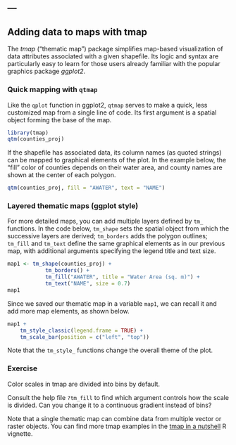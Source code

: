 ---
---

## Adding data to maps with tmap

The *tmap* ("thematic map") package simplifies map-based visualization of data attributes associated with a given shapefile. Its logic and syntax are particularly easy to learn for those users already familiar with the popular graphics package *ggplot2*.

<!--split-->

### Quick mapping with `qtmap`

Like the `qplot` function in ggplot2, `qtmap` serves to make a quick, less customized map from a single line of code. Its first argument is a spatial object forming the base of the map.
```r
library(tmap)
qtm(counties_proj)
```

<!--split-->

If the shapefile has associated data, its column names (as quoted strings) can be mapped to graphical elements of the plot. In the example below, the "fill" color of counties depends on their water area, and county names are shown at the center of each polygon.
```r
qtm(counties_proj, fill = "AWATER", text = "NAME")
```

<!--split-->

### Layered thematic maps (ggplot style)

For more detailed maps, you can add multiple layers defined by `tm_` functions. In the code below, `tm_shape` sets the spatial object from which the successive layers are derived; `tm_borders` adds the polygon outlines; `tm_fill` and `tm_text` define the same graphical elements as in our previous map, with additional arguments specifying the legend title and text size.

```r
map1 <- tm_shape(counties_proj) +
            tm_borders() +
            tm_fill("AWATER", title = "Water Area (sq. m)") +
            tm_text("NAME", size = 0.7)
map1
```

<!--split-->

Since we saved our thematic map in a variable `map1`, we can recall it and add more map elements, as shown below.

```r
map1 +
    tm_style_classic(legend.frame = TRUE) +
    tm_scale_bar(position = c("left", "top"))
```

Note that the `tm_style_` functions change the overall theme of the plot.

<!--split-->

### Exercise 

Color scales in tmap are divided into bins by default. 

Consult the help file `?tm_fill` to find which argument controls how the scale is divided. Can you change it to a continuous gradient instead of bins?

<!--split-->

Note that a single thematic map can combine data from multiple vector or raster objects. You can find more tmap examples in the [tmap in a nutshell](https://cran.r-project.org/web/packages/tmap/vignettes/tmap-nutshell.html) R vignette.